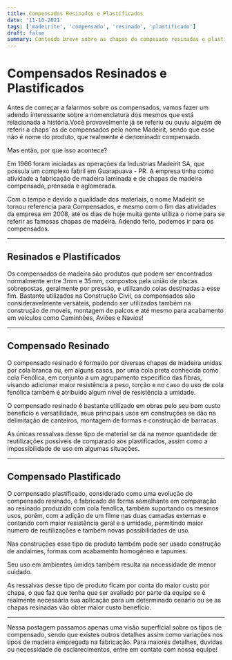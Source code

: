 ```yaml
---
title: Compensados Resinados e Plastificados 
date: '11-10-2021'
tags: ['madeirite', 'compensado', 'resinado', 'plastificado']
draft: false
summary: Conteúdo breve sobre as chapas de compesado resinadas e plastificadas.
---
```


# Compensados Resinados e Plastificados 

Antes de começar a falarmos sobre os compensados, vamos fazer um adendo interessante sobre a nomenclatura dos mesmos que está relacionada a história.Você provavelmente já se referiu ou ouviu alguém de referir a chaps˜as de compensados pelo nome Madeirit, sendo que esse não é nome do produto, que realmente é denominado compensado.

Mas então, por que isso acontece?

Em 1966 foram iniciadas as operações da Industrias Madeirit SA, que possuía um complexo fabril em Guarapuava - PR.
A empresa tinha como atividade a fabricação de madeira laminada e de chapas de madeira compensada, prensada e aglomerada.

Com o tempo e devido a qualidade dos materiais, o nome Madeirit se tornou referencia para Compensados, e mesmo com o fim das atividades da empresa em 2008, até os dias de hoje muita gente utiliza o nome para se referir as famosas chapas de madeira.
Adendo feito, podemos ir para os compensados.

---

## Resinados e Plastificados

Os compensados de madeira são produtos que podem ser encontrados normalmente entre 3mm e 35mm, compostos pela união de placas sobrepostas, geralmente por pressão, e utilizando colas destinadas a esse fim.
Bastante utilizados na Construção Civil, os compensados são consideravelmente versáteis, podendo ser utilizados também na construção de moveis, montagem de palcos e até mesmo para acabamento em veículos como Caminhões, Aviões e Navios!

---

## Compensado Resinado

O compensado resinado é formado por diversas chapas de madeira unidas por cola branca ou, em alguns casos, por uma cola preta conhecida como cola Fenólica, em conjunto a um agrupamento especifico das fibras, visando adicionar maior resistência a peso, torção e no caso do uso de cola fenólica também é atribuído algum nível de resistência a umidade.

O compensado resinado é bastante utilizado em obras pelo seu bom custo beneficio e versatilidade, seus principais usos em construções se dão na delimitação de canteiros, montagem de formas e construção de barracas.

As únicas ressalvas desse tipo de material se dá na menor quantidade de reutilizações possíveis de comparado aos plastificados, assim como a impossibilidade de uso em algumas situações.

---

## Compensado Plastificado

O compensado plastificado, considerado como uma evolução do compensado resinado, é fabricado de forma semelhante em comparação ao resinado produzido com cola fenolíca, também suportando os mesmos usos, porém, com a adição de um filme nas duas camadas externas e contando com maior resistência geral e a umidade, permitindo maior numero de reutilizações e também novas possibilidades de uso.

Nas construções esse tipo de produto também pode ser usado construção de andaimes, formas com acabamento homogêneo e tapumes.

Seu uso em ambientes úmidos também resulta na necessidade de menor cuidado.
  
As ressalvas desse tipo de produto ficam por conta do maior custo por chapa, o que faz que tenha que ser avaliado por parte da equipe se é realmente necessária sua aplicação para um determinado cenário ou se as chapas resinadas vão obter maior custo beneficio.

---

Nessa postagem passamos apenas uma visão superficial sobre os tipos de compensado, sendo que existes outros detalhes assim como variações nos tipos de madeira empregada na fabricação. Para maiores detalhes, duvidas ou necessidade de esclarecimentos, entre em contato com nossa equipe! 
